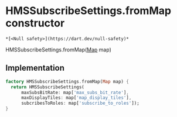 # HMSSubscribeSettings.fromMap constructor

    *[<Null safety>](https://dart.dev/null-safety)*

HMSSubscribeSettings.fromMap([Map](https://api.flutter.dev/flutter/dart-core/Map-class.html) map)

## Implementation

```dart
factory HMSSubscribeSettings.fromMap(Map map) {
  return HMSSubscribeSettings(
      maxSubsBitRate: map['max_subs_bit_rate'],
      maxDisplayTiles: map['map_display_tiles'],
      subcribesToRoles: map['subscribe_to_roles']);
}
```
